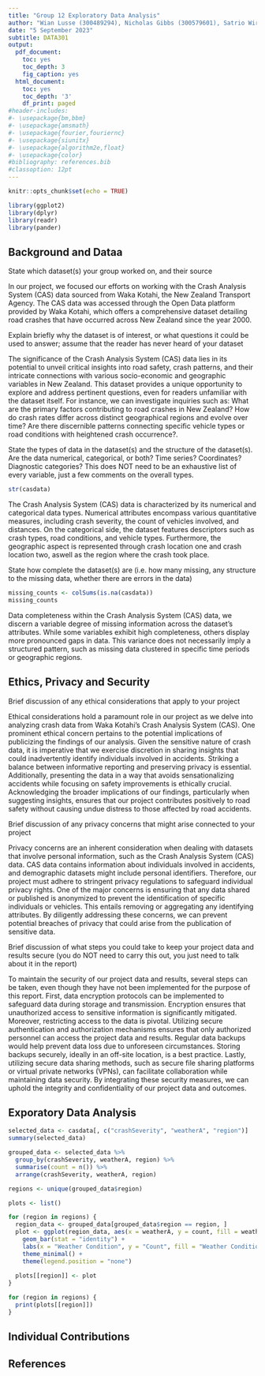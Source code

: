 ```yaml
---
title: "Group 12 Exploratory Data Analysis"
author: "Wian Lusse (300489294), Nicholas Gibbs (300579601), Satrio Wiradikas"
date: "5 September 2023"
subtitle: DATA301
output:
  pdf_document:
    toc: yes
    toc_depth: 3
    fig_caption: yes
  html_document:
    toc: yes
    toc_depth: '3'
    df_print: paged
#header-includes:
#- \usepackage{bm,bbm}
#- \usepackage{amsmath}
#- \usepackage{fourier,fouriernc}
#- \usepackage{siunitx}
#- \usepackage{algorithm2e,float}
#- \usepackage{color}
#bibliography: references.bib
#classoption: 12pt
---
```


```r
knitr::opts_chunk$set(echo = TRUE)
```

\newpage

```r
library(ggplot2)
library(dplyr)
library(readr)
library(pander)
```


## Background and Dataa

State which dataset(s) your group worked on, and their source

In our project, we focused our efforts on working with the Crash Analysis System (CAS) data sourced from Waka Kotahi, the New Zealand Transport Agency. The CAS data was accessed through the Open Data platform provided by Waka Kotahi, which offers a comprehensive dataset detailing road crashes that have occurred across New Zealand since the year 2000.

Explain briefly why the dataset is of interest, or what questions it could be used to answer;
assume that the reader has never heard of your dataset

The significance of the Crash Analysis System (CAS) data lies in its potential to unveil critical insights into road safety, crash patterns, and their intricate connections with various socio-economic and geographic variables in New Zealand. This dataset provides a unique opportunity to explore and address pertinent questions, even for readers unfamiliar with the dataset itself. For instance, we can investigate inquiries such as: What are the primary factors contributing to road crashes in New Zealand? How do crash rates differ across distinct geographical regions and evolve over time? Are there discernible patterns connecting specific vehicle types or road conditions with heightened crash occurrence?.

State the types of data in the dataset(s) and the structure of the dataset(s). Are the data numerical, categorical, or both? Time series? Coordinates? Diagnostic categories? This does NOT need to be an exhaustive list of every variable, just a few comments on the overall types.

```r
str(casdata)
```

The Crash Analysis System (CAS) data is characterized by its numerical and categorical data types. Numerical attributes encompass various quantitative measures, including crash severity, the count of vehicles involved, and distances. On the categorical side, the dataset features descriptors such as crash types, road conditions, and vehicle types. Furthermore, the geographic aspect is represented through crash location one and crash location two, aswell as the region where the crash took place.

State how complete the dataset(s) are (i.e. how many missing, any structure to the missing data, whether there are errors in the data)

```r
missing_counts <- colSums(is.na(casdata))
missing_counts
```

Data completeness within the Crash Analysis System (CAS) data, we discern a variable degree of missing information across the dataset's attributes. While some variables exhibit high completeness, others display more pronounced gaps in data. This variance does not necessarily imply a structured pattern, such as missing data clustered in specific time periods or geographic regions.

## Ethics, Privacy and Security

Brief discussion of any ethical considerations that apply to your project

Ethical considerations hold a paramount role in our project as we delve into analyzing crash data from Waka Kotahi's Crash Analysis System (CAS). One prominent ethical concern pertains to the potential implications of publicizing the findings of our analysis. Given the sensitive nature of crash data, it is imperative that we exercise discretion in sharing insights that could inadvertently identify individuals involved in accidents. Striking a balance between informative reporting and preserving privacy is essential. Additionally, presenting the data in a way that avoids sensationalizing accidents while focusing on safety improvements is ethically crucial. Acknowledging the broader implications of our findings, particularly when suggesting insights, ensures that our project contributes positively to road safety without causing undue distress to those affected by road accidents.

Brief discussion of any privacy concerns that might arise connected to your project

Privacy concerns are an inherent consideration when dealing with datasets that involve personal information, such as the Crash Analysis System (CAS) data. CAS data contains information about individuals involved in accidents, and demographic datasets might include personal identifiers. Therefore, our project must adhere to stringent privacy regulations to safeguard individual privacy rights. One of the major concerns is ensuring that any data shared or published is anonymized to prevent the identification of specific individuals or vehicles. This entails removing or aggregating any identifying attributes. By diligently addressing these concerns, we can prevent potential breaches of privacy that could arise from the publication of sensitive data.

Brief discussion of what steps you could take to keep your project data and results secure (you do NOT need to carry this out, you just need to talk about it in the report)

To maintain the security of our project data and results, several steps can be taken, even though they have not been implemented for the purpose of this report. First, data encryption protocols can be implemented to safeguard data during storage and transmission. Encryption ensures that unauthorized access to sensitive information is significantly mitigated. Moreover, restricting access to the data is pivotal. Utilizing secure authentication and authorization mechanisms ensures that only authorized personnel can access the project data and results. Regular data backups would help prevent data loss due to unforeseen circumstances. Storing backups securely, ideally in an off-site location, is a best practice. Lastly, utilizing secure data sharing methods, such as secure file sharing platforms or virtual private networks (VPNs), can facilitate collaboration while maintaining data security. By integrating these security measures, we can uphold the integrity and confidentiality of our project data and outcomes.


## Exporatory Data Analysis

```r
selected_data <- casdata[, c("crashSeverity", "weatherA", "region")]
summary(selected_data)

grouped_data <- selected_data %>%
  group_by(crashSeverity, weatherA, region) %>%
  summarise(count = n()) %>%
  arrange(crashSeverity, weatherA, region)

regions <- unique(grouped_data$region)

plots <- list()

for (region in regions) {
  region_data <- grouped_data[grouped_data$region == region, ]
  plot <- ggplot(region_data, aes(x = weatherA, y = count, fill = weatherA)) +
    geom_bar(stat = "identity") +
    labs(x = "Weather Condition", y = "Count", fill = "Weather Condition", title = paste("Crash Severity in", region, "by Weather Condition")) +
    theme_minimal() +
    theme(legend.position = "none")
  
  plots[[region]] <- plot
}

for (region in regions) {
  print(plots[[region]])
}
```

## Individual Contributions

## References

